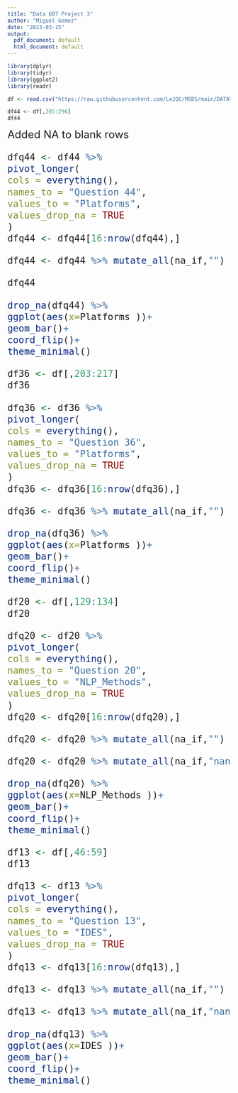 ---
title: "Data 607 Project 3"
author: "Miguel Gomez"
date: "2023-03-15"
output:
  pdf_document: default
  html_document: default
---

```{r}
library(dplyr)
library(tidyr)
library(ggplot2)
library(readr)

```


```{r}
df <- read.csv("https://raw.githubusercontent.com/LeJQC/MSDS/main/DATA%20607/Project%203/kaggle_survey_2022_responses.csv")
```


```{r}
df44 <- df[,285:296]
df44
```
<font size="5">
Added NA to blank rows

```{r}
dfq44 <- df44 %>%
pivot_longer(
cols = everything(),
names_to = "Question 44",
values_to = "Platforms",
values_drop_na = TRUE
)
dfq44 <- dfq44[16:nrow(dfq44),]

dfq44 <- dfq44 %>% mutate_all(na_if,"")

dfq44
```

```{r}
drop_na(dfq44) %>%
ggplot(aes(x=Platforms ))+
geom_bar()+
coord_flip()+
theme_minimal()
```

```{r}
df36 <- df[,203:217]
df36
```

```{r}
dfq36 <- df36 %>%
pivot_longer(
cols = everything(),
names_to = "Question 36",
values_to = "Platforms",
values_drop_na = TRUE
)
dfq36 <- dfq36[16:nrow(dfq36),]

dfq36 <- dfq36 %>% mutate_all(na_if,"")
```

```{r}
drop_na(dfq36) %>%
ggplot(aes(x=Platforms ))+
geom_bar()+
coord_flip()+
theme_minimal()
```


```{r}
df20 <- df[,129:134]
df20
```

```{r}
dfq20 <- df20 %>%
pivot_longer(
cols = everything(),
names_to = "Question 20",
values_to = "NLP_Methods",
values_drop_na = TRUE
)
dfq20 <- dfq20[16:nrow(dfq20),]

dfq20 <- dfq20 %>% mutate_all(na_if,"")

dfq20 <- dfq20 %>% mutate_all(na_if,"nan")
```

```{r}
drop_na(dfq20) %>%
ggplot(aes(x=NLP_Methods ))+
geom_bar()+
coord_flip()+
theme_minimal()
```


```{r}
df13 <- df[,46:59]
df13
```

```{r}
dfq13 <- df13 %>%
pivot_longer(
cols = everything(),
names_to = "Question 13",
values_to = "IDES",
values_drop_na = TRUE
)
dfq13 <- dfq13[16:nrow(dfq13),]

dfq13 <- dfq13 %>% mutate_all(na_if,"")

dfq13 <- dfq13 %>% mutate_all(na_if,"nan")

```

```{r}
drop_na(dfq13) %>%
ggplot(aes(x=IDES ))+
geom_bar()+
coord_flip()+
theme_minimal()
```